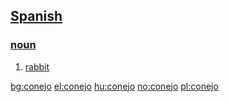 == [[Spanish]] ==
=== [[noun]] ===
# [[rabbit]]

[[bg:conejo]]
[[el:conejo]]
[[hu:conejo]]
[[no:conejo]]
[[pl:conejo]]